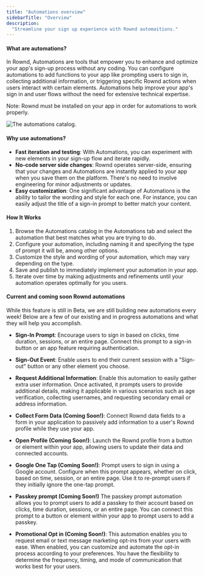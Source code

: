 ```yaml
---
title: "Automations overview"
sidebarTitle: "Overview"
description:
  "Streamline your sign up experience with Rownd automaitions."
---
```


#### What are automations? 

In Rownd, Automations are tools that empower you to enhance and optimize your app's sign-up process without any coding. You can configure automations to add functions to your app like prompting users to sign in, collecting additional information, or triggering specific Rownd actions when users interact with certain elements. Automations help improve your app's sign in and user flows without the need for extensive technical expertise.

<Info>
Note: Rownd must be installed on your app in order for automations to work properly.
</Info>

![The automations catalog.](/images/automation-catalog.png)

#### Why use automations?

- **Fast iteration and testing**: With Automations, you can experiment with new elements in your sign-up flow and iterate rapidly.
- **No-code server side changes**: Rownd operates server-side, ensuring that your changes and Automations are instantly applied to your app when you save them on the platform. There's no need to involve engineering for minor adjustments or updates.
- **Easy customization**: One significant advantage of Automations is the ability to tailor the wording and style for each one. For instance, you can easily adjust the title of a sign-in prompt to better match your content.


#### How It Works

1. Browse the Automations catalog in the Automations tab and select the automation that best matches what you are trying to do.
2. Configure your automation, including naming it and specifying the type of prompt it will be, among other options.
3. Customize the style and wording of your automation, which may vary depending on the type.
4. Save and publish to immediately implement your automation in your app.
5. Iterate over time by making adjustments and refinements until your automation operates optimally for you users.

#### Current and coming soon Rownd automations 

While this feature is still in Beta, we are still building new automations every week! Below are a few of our existing and in progress automations and what they will help you accomplish. 

* **Sign-In Prompt**: Encourage users to sign in based on clicks, time duration, sessions, or an entire page. Connect this prompt to a sign-in button or an app feature requiring authentication.

* **Sign-Out Event**: Enable users to end their current session with a "Sign-out" button or any other element you choose.

* **Request Additional Information**: Enable this automation to easily gather extra user information. Once activated, it prompts users to provide additional details, making it applicable in various scenarios such as age verification, collecting usernames, and requesting secondary email or address information. 

* **Collect Form Data (Coming Soon!)**: Connect Rownd data fields to a form in your application to passively add information to a user's Rownd profile while they use your app.

* **Open Profile (Coming Soon!)**: Launch the Rownd profile from a button or element within your app, allowing users to update their data and connected accounts.

* **Google One Tap (Coming Soon!)**: Prompt users to sign in using a Google account. Configure when this prompt appears, whether on click, based on time, session, or an entire page. Use it to re-prompt users if they initially ignore the one-tap prompt.

* **Passkey prompt (Coming Soon!)** The passkey prompt automation allows you to prompt users to add a passkey to their account based on clicks, time duration, sessions, or an entire page. You can connect this prompt to a button or element within your app to prompt users to add a passkey.

* **Promotional Opt in (Coming Soon!)**: This automation enables you to request email or text message marketing opt-ins from your users with ease. When enabled, you can customize and automate the opt-in process according to your preferences. You have the flexibility to determine the frequency, timing, and mode of communication that works best for your users.
